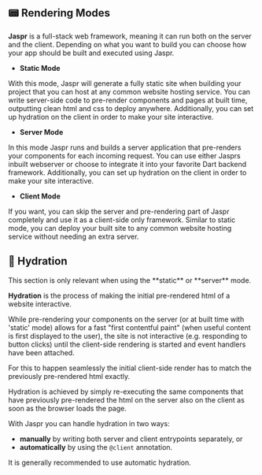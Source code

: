 
## 📟 Rendering Modes

**Jaspr** is a full-stack web framework, meaning it can run both on the server and the client. Depending on what you
want to build you can choose how your app should be built and executed using Jaspr.

- **Static Mode**

With this mode, Jaspr will generate a fully static site when building your project that you can host at any common website hosting service.
You can write server-side code to pre-render components and pages at built time, outputting clean html and css to deploy anywhere.
Additionally, you can set up hydration on the client in order to make your site interactive.

- **Server Mode**

In this mode Jaspr runs and builds a server application that pre-renders your components for each incoming request.
You can use either Jasprs inbuilt webserver or choose to integrate it into your favorite Dart backend framework.
Additionally, you can set up hydration on the client in order to make your site interactive.

- **Client Mode**

If you want, you can skip the server and pre-rendering part of Jaspr completely and use it as a client-side only framework.
Similar to static mode, you can deploy your built site to any common website hosting service without needing an extra server.

## 🚰 Hydration

<Info>
This section is only relevant when using the **static** or **server** mode.
</Info>

**Hydration** is the process of making the initial pre-rendered html of a website interactive.

While pre-rendering your components on the server (or at built time with 'static' mode) allows for a fast "first contentful paint"
(when useful content is first displayed to the user), the site is not interactive (e.g. responding to button clicks) until the
client-side rendering is started and event handlers have been attached.

For this to happen seamlessly the initial client-side render has to match the previously pre-rendered html exactly.

Hydration is achieved by simply re-executing the same components that have previously pre-rendered the html on the server also
on the client as soon as the browser loads the page.

With Jaspr you can handle hydration in two ways:

- **manually** by writing both server and client entrypoints separately, or
- **automatically** by using the `@client` annotation.

<Info>
It is generally recommended to use automatic hydration.
</Info>


